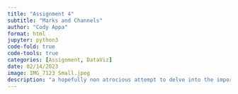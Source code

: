 ```yaml
---
title: "Assignment 4"
subtitle: "Marks and Channels"
author: "Cody Appa"
format: html
jupyter: python3
code-fold: true
code-tools: true
categories: [Assignment, DataViz]
date: 02/14/2023
image: IMG_7123 Small.jpeg
description: "a hopefully non atrocious attempt to delve into the importance of marks and channels"
---
```

